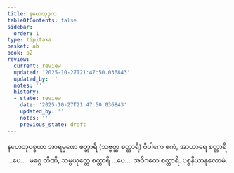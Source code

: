 ```yaml
---
title: နဟေတုဒုက
tableOfContents: false
sidebar:
  order: 1
type: tipitaka
basket: ab
book: p2
review:
  current: review
  updated: '2025-10-27T21:47:50.036843'
  updated_by: ''
  notes: ''
  history:
  - state: review
    date: '2025-10-27T21:47:50.036843'
    updated_by: ''
    notes: ''
    previous_state: draft
---
```



<ReviewStatus review={frontmatter.review} showDetails={true} />

<HypothesisAnnotation frontmatter={frontmatter} />

<DynamicBreadcrumb />

<Division number="8" book="p2" e="ch" v="38" p="87">

<Paragraph number="1342" book="p2">
နဟေတုပစ္စယာ အာရမ္မဏေ စတ္တာရိ (သဗ္ဗတ္ထ စတ္တာရိ) ဝိပါကေ ဧကံ, အာဟာရေ စတ္တာရိ …ပေ…  မဂ္ဂေ တီဏိ, သမ္ပယုတ္တေ စတ္တာရိ …ပေ…  အဝိဂတေ စတ္တာရိ.

</Paragraph>
</Division>

<Paragraph number="1343" type="center" book="p2">
ပစ္စနီယာနုလောမံ.
</Paragraph>